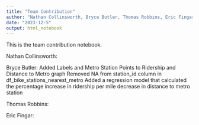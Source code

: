 ```yaml
---
title: "Team Contribution"
author: "Nathan Collinsworth, Bryce Butler, Thomas Robbins, Eric Fingar"
date: "2023-12-5"
output: html_notebook
---
```


This is the team contribution notebook.

Nathan Collinsworth: 


Bryce Butler: 
Added Labels and Metro Station Points to Ridership and Distance to Metro graph
Removed NA from station_id column in df_bike_stations_nearest_metro
Added a regression model that calculated the percentage increase in ridership per mile decrease in distance to metro station


Thomas Robbins: 


Eric Fingar: 

